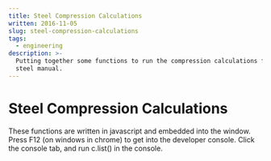 ```yaml
---
title: Steel Compression Calculations
written: 2016-11-05
slug: steel-compression-calculations
tags:
  - engineering
description: >-
  Putting together some functions to run the compression calculations from the
  steel manual.
---
```


# Steel Compression Calculations


These functions are written in javascript and embedded into
the window. Press F12 (on windows in chrome) to get into the developer
console. Click the console tab, and run c.list() in the console.

<Calcs />
